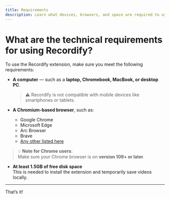 ```yaml
---
title: Requirements
description: Learn what devices, browsers, and space are required to use the extension.
---
```


# What are the technical requirements for using Recordify?

To use the Recordify extension, make sure you meet the following requirements:

- **A computer** — such as a **laptop, Chromebook, MacBook, or desktop PC**.  
  > ⚠️ Recordify is not compatible with mobile devices like smartphones or tablets.

- **A Chromium-based browser**, such as:
  - Google Chrome  
  - Microsoft Edge  
  - Arc Browser  
  - Brave  
  - [Any other listed here](https://www.chromium.org/getting-involved/download-chromium/)  

> 💡 **Note for Chrome users**:  
> Make sure your Chrome browser is on **version 109+ or later**.

- **At least 1.5GB of free disk space**  
  This is needed to install the extension and temporarily save videos locally.

---

That’s it!
